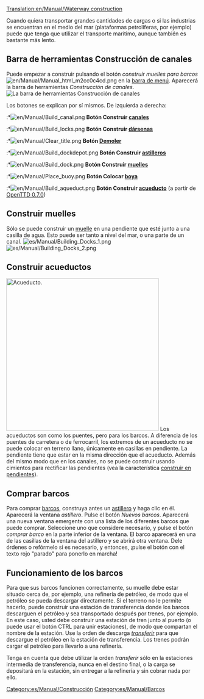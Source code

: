 [[Translation:en/Manual/Waterway construction]]
{{es/Manual/Tabla de contenido}}

Cuando quiera transportar grandes cantidades de cargas o si las industrias se encuentran en el medio del mar (plataformas petrolíferas, por ejemplo) puede que tenga que utilizar el transporte marítimo, aunque también es bastante más lento.

==Barra de herramientas Construcción de canales==
Puede empezar a construir pulsando el botón ''construir muelles para barcos'' [[File:en/Manual/Manual html m2cc0c4cd.png]] en la [[es/Manual/Interfaz del juego#la-barra-de-menu|barra de menú]]. Aparecerá la barra de herramientas ''Construcción de canales''.
[[File:es/Manual/Dock toolbar.png|center|frame|La barra de herramientas ''Construcción de canales'']]

Los botones se explican por sí mismos. De izquierda a derecha:
:*[[File:en/Manual/Build canal.png]] '''Botón Construir [[es/Manual/Muelles|canales]]'''
:*[[File:en/Manual/Build locks.png]] '''Botón Construir [[es/Manual/Muelles|dársenas]]'''
:*[[File:en/Manual/Clear title.png]] '''Botón [[es/Manual/Paisaje|Demoler]]'''
:*[[File:en/Manual/Build dockdepot.png]] '''Botón Construir [[es/Manual/Depósitos|astilleros]]'''
:*[[File:en/Manual/Build dock.png]] '''Botón Construir [[es/Manual/Muelles|muelles]]'''
:*[[File:en/Manual/Place buoy.png]] '''Botón Colocar [[es/Boyas|boya]]'''
:*[[File:en/Manual/Build aqueduct.png]] '''Botón Construir [[#construir-acueductos|acueducto]]''' (a partir de [[es/OpenTTD 0.7.0|OpenTTD 0.7.0]])

==Construir muelles==
Sólo se puede construir un [[es/Manual/Muelles|muelle]] en una pendiente que esté junto a una casilla de agua. Esto puede ser tanto a nivel del mar, o una parte de un canal.
[[File:es/Manual/Building Docks 1.png|left]] [[File:es/Manual/Building Docks 2.png]]

==Construir acueductos==
[[File:en/Manual/Aqueduct.png|thumb|400px|Acueducto.]]
Los acueductos son como los puentes, pero para los barcos. A diferencia de los puentes de carretera o de ferrocarril, los extremos de un acueducto no se puede colocar en terreno llano, únicamente en casillas en pendiente. La pendiente tiene que estar en la misma dirección que el acueducto. Además del mismo modo que en los canales, no se puede construir usando cimientos para rectificar las pendientes (vea la característica [[es/Archive/Manual/Settings/Construir en pendientes|construir en pendientes]]).<br style="clear:both;">

==Comprar barcos==
Para comprar [[es/Manual/Barcos|barcos]], construya antes un [[es/Manual/Depósitos|astillero]] y haga clic en él. Aparecerá la ventana ''astillero''. Pulse el botón ''Nuevos barcos''. Aparecerá una nueva ventana emergente con una lista de los diferentes barcos que puede comprar. Seleccione uno que considere necesario, y pulse el botón ''comprar barco'' en la parte inferior de la ventana. El barco aparecerá en una de las casillas de la ventana del astillero y se abrirá otra ventana. Dele órdenes o refórmelo si es necesario, y entonces, ¡pulse el botón con el texto rojo "parado" para ponerlo en marcha!

==Funcionamiento de los barcos==
Para que sus barcos funcionen correctamente, su muelle debe estar situado cerca de, por ejemplo, una refinería de petróleo, de modo que el petróleo se pueda descargar directamente. Si el terreno no le permite hacerlo, puede construir una estación de transferencia donde los barcos descarguen el petróleo y sea transportado después por trenes, por ejemplo. En este caso, usted debe construir una estación de tren junto al puerto (o puede usar el botón CTRL para unir estaciones), de modo que compartan el nombre de la estación. Use la orden de descarga ''[[es/Manual/Órdenes#transferir|transferir]]'' para que descargue el petróleo en la estación de transferencia. Los trenes podrán cargar el petróleo para llevarlo a una refinería.

Tenga en cuenta que debe utilizar la orden ''transferir'' sólo en la estaciones intermedia de transferencia, nunca en el destino final, o la carga se depositará en la estación, sin entregar a la refinería y sin cobrar nada por ello.

[[Category:es/Manual/Construcción]]
[[Category:es/Manual/Barcos]]